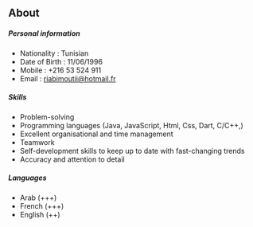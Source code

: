 ## About 

##### Personal information

* Nationality : Tunisian
* Date of Birth : 11/06/1996
* Mobile : +216 53 524 911
* Email : riabimoutii@hotmail.fr

##### Skills

* Problem-solving
* Programming languages (Java, JavaScript, Html, Css, Dart, C/C++,)
* Excellent organisational and time management
* Teamwork
* Self-development skills to keep up to date with fast-changing trends
* Accuracy and attention to detail

##### Languages

* Arab (+++)
* French (+++)
* English (++)
